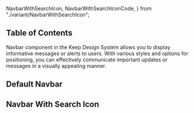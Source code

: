   NavbarWithSearchIcon,
  NavbarWithSearchIconCode,
} from "./variant/NavbarWithSearchIcon";


## Table of Contents

Navbar component in the Keep Design System allows you to display informative messages or alerts to users. With various styles and options for positioning, you can effectively communicate important updates or messages in a visually appealing manner.

## Default Navbar

<CodePreview code={DefaultNavbarCode}>
  <DefaultNavbar />
</CodePreview>

## Navbar With Search Icon

<CodePreview code={NavbarWithSearchIconCode}>
  <NavbarWithSearchIcon />
</CodePreview>
